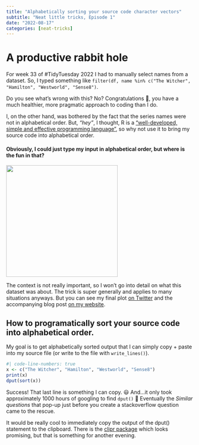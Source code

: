 ```yaml
---
title: "Alphabetically sorting your source code character vectors"
subtitle: "Neat little tricks, Episode 1"
date: "2022-08-17"
categories: [neat-tricks]
---
```


# A productive rabbit hole

For week 33 of #TidyTuesday 2022 I had to manually select names from a dataset. So, I typed something like `filter(df, name %in% c("The Witcher", "Hamilton", "Westworld", "Sense8")`.

Do you see what's wrong with this? No? Congratulations 🎉, you have a much healthier, more pragmatic approach to coding than I do.

I, on the other hand, was bothered by the fact that the series names were not in alphabetical order. But, *"hey"*, I thought, R is a ["well-developed, simple and effective programming language"](https://www.r-project.org/about.html), so why not use it to bring my source code into alphabetical order.

#### Obviously, I could just type my input in alphabetical order, but where is the fun in that?

![](images/drake.jpg){fig-align="center" width="300"}

::: {.callout-note appearance="simple"}
The context is not really important, so I won't go into detail on what this dataset was about. The trick is super generally and applies to many situations anyways. But you can see my final plot [on Twitter](https://twitter.com/philippkollenda) and the accompanying blog post [on my website](https://www.pkollenda.com/blog.html).
:::

## How to programatically sort your source code into alphabetical order.

My goal is to get alphabetically sorted output that I can simply copy + paste into my source file (or write to the file with `write_lines()`).

```r
#| code-line-numbers: true
x <- c("The Witcher", "Hamilton", "Westworld", "Sense8")
print(x)
dput(sort(x))
```
Success! That last line is something I can copy. 😃 And...it only took approximately 1000 hours of googling to find `dput()` 🙈 Eventually the *Similar questions* that pop-up just before you create a stackoverflow question came to the rescue.

It would be really cool to immediately copy the output of the dput() statement to the clipboard. There is the [clipr package](https://github.com/mdlincoln/clipr) which looks promising, but that is something for another evening.